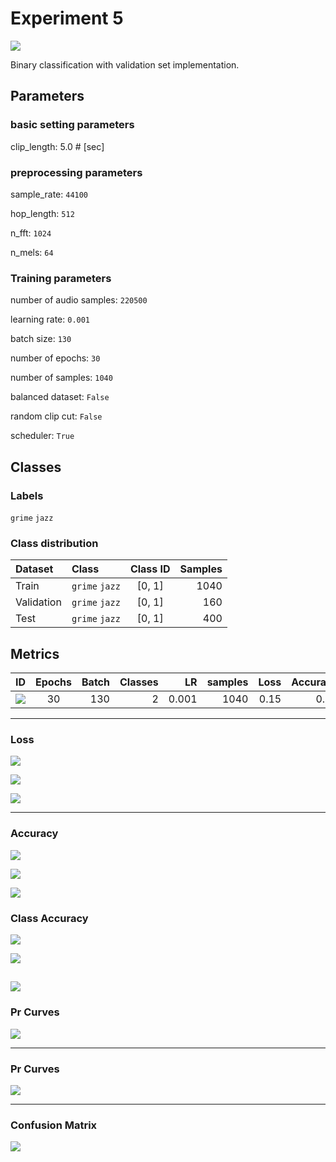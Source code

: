 


# Experiment 5

![](https://img.shields.io/static/v1?label=&message=Feb27_02-30-45&color=33bbee)

Binary classification with validation set implementation.

## Parameters
### basic setting parameters
clip_length: 5.0 # [sec]

### preprocessing parameters
sample_rate: `44100`

hop_length: `512`

n_fft: `1024`

n_mels: `64`


### Training parameters

number of audio samples: `220500`

learning rate: `0.001`

batch size: `130`

number of epochs: `30`

number of samples: `1040`

balanced dataset: `False`

random clip cut: `False`

scheduler: `True`

## Classes
### Labels

` grime `
` jazz `
### Class distribution

| Dataset | Class        | Class ID |    Samples |
|:------- | :------------ | :---------: | ----------: |
| Train | `grime` `jazz`       |    [0, 1]    | 1040 |
|Validation| `grime` `jazz`        |    [0, 1]     |    160 |
|Test | `grime` `jazz`        |    [0, 1]     |    400 |

## Metrics

| ID                                                                               | Epochs | Batch | Classes |    LR | samples | Loss | Accuracy |
|:---------------------------------------------------------------------------------|:------:|------:|--------:|------:|--------:|-----:|---------:|
| ![](https://img.shields.io/static/v1?label=&message=Feb27_02-30-45&color=33bbee) |   30   |    130 |       2 | 0.001 |     1040 | 0.15 |     0.94 |

---
### Loss
<Image src={loss} width={900} height={400}/>

![](https://img.shields.io/static/v1?label=Loss&message=Training&color=33bbee)

![](https://img.shields.io/static/v1?label=Loss&message=Validation&color=ee3377)

---

### Accuracy

<Image src={acc} width={900} height={400}/>

![](https://img.shields.io/static/v1?label=Accuracy&message=Training&color=009988)

![](https://img.shields.io/static/v1?label=Accuracy&message=Validation&color=bbbbbb)

### Class Accuracy

<Image src={class_acc} width={900} height={400}/>

![](https://img.shields.io/static/v1?label=class&message=Jazz&color=cc3311)

![](https://img.shields.io/static/v1?label=class&message=Grime&color=0077bb)
---

### Pr Curves
<Image src={batch} width={900} height={400}/>

---

### Pr Curves
<Image src={pr} width={900} height={400}/>

---

### Confusion Matrix

<Image src={cf} width={900} height={400}/>
